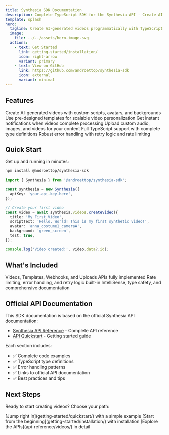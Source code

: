 ```yaml
---
title: Synthesia SDK Documentation
description: Complete TypeScript SDK for the Synthesia API - Create AI-generated videos programmatically.
template: splash
hero:
  tagline: Create AI-generated videos programmatically with TypeScript
  image:
    file: ../../assets/hero-image.svg
  actions:
    - text: Get Started
      link: getting-started/installation/
      icon: right-arrow
      variant: primary
    - text: View on GitHub
      link: https://github.com/androettop/synthesia-sdk
      icon: external
      variant: minimal
---
```



## Features

<CardGrid>
  <Card title="🎬 Video Creation" >
    Create AI-generated videos with custom scripts, avatars, and backgrounds
  </Card>
  <Card title="📋 Template System" >
    Use pre-designed templates for scalable video personalization
  </Card>
  <Card title="🔔 Real-time Webhooks" >
    Get instant notifications when videos complete processing
  </Card>
  <Card title="📁 Asset Management" >
    Upload custom audio, images, and videos for your content
  </Card>
  <Card title="⚡ TypeScript First" >
    Full TypeScript support with complete type definitions
  </Card>
  <Card title="🛡️ Error Handling" >
    Robust error handling with retry logic and rate limiting
  </Card>
</CardGrid>

## Quick Start

Get up and running in minutes:

```bash
npm install @androettop/synthesia-sdk
```

```typescript
import { Synthesia } from '@androettop/synthesia-sdk';

const synthesia = new Synthesia({
  apiKey: 'your-api-key-here',
});

// Create your first video
const video = await synthesia.videos.createVideo({
  title: 'My First Video',
  scriptText: 'Hello, World! This is my first synthetic video!',
  avatar: 'anna_costume1_cameraA',
  background: 'green_screen',
  test: true,
});

console.log('Video created:', video.data?.id);
```

## What's Included

<CardGrid>
  <Card title="Complete API Coverage">
    Videos, Templates, Webhooks, and Uploads APIs fully implemented
  </Card>
  <Card title="Production Ready" >
    Rate limiting, error handling, and retry logic built-in
  </Card>
  <Card title="Developer Experience" >
    IntelliSense, type safety, and comprehensive documentation
  </Card>
</CardGrid>

## Official API Documentation

This SDK documentation is based on the official Synthesia API documentation:

- [Synthesia API Reference](https://docs.synthesia.io/reference) - Complete API reference
- [API Quickstart](https://docs.synthesia.io/reference/synthesia-api-quickstart) - Getting started guide

Each section includes:
- ✅ Complete code examples
- ✅ TypeScript type definitions  
- ✅ Error handling patterns
- ✅ Links to official API documentation
- ✅ Best practices and tips

## Next Steps

Ready to start creating videos? Choose your path:

<CardGrid>
  <Card title="🚀 Quick Start" >
    [Jump right in](getting-started/quickstart/) with a simple example
  </Card>
  <Card title="📖 Full Guide">
    [Start from the beginning](getting-started/installation/) with installation
  </Card>
  <Card title="🔍 API Reference" >
    [Explore the APIs](api-reference/videos/) in detail
  </Card>
</CardGrid>